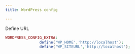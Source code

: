 ```yaml
---
title: WordPress config

---
```


Define URL

```php copy 
WORDPRESS_CONFIG_EXTRA:
               define('WP_HOME','http://localhost');
               define('WP_SITEURL','http://localhost'); 
```               